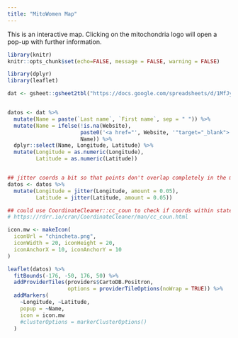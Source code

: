 ---
title: "MitoWomen Map"
---

This is an interactive map. Clicking on the mitochondria logo will open a pop-up with further information.


```{r include=FALSE}
library(knitr)
knitr::opts_chunk$set(echo=FALSE, message = FALSE, warning = FALSE)
```

```{r}

library(dplyr)
library(leaflet)

```



```{r}

dat <- gsheet::gsheet2tbl("https://docs.google.com/spreadsheets/d/1MfJyhC0fLeObYGcCEV3hZcgs5EhEmW1glSIXdaZRch0/edit?usp=sharing")


datos <- dat %>%
  mutate(Name = paste(`Last name`, `First name`, sep = " ")) %>%
  mutate(Name = ifelse(!is.na(Website), 
                       paste0('<a href="', Website, '"target="_blank">', Name, '</a>'),
                       Name)) %>%
  dplyr::select(Name, Longitude, Latitude) %>%
  mutate(Longitude = as.numeric(Longitude),
         Latitude = as.numeric(Latitude))


## jitter coords a bit so that points don't overlap completely in the map
datos <- datos %>%
  mutate(Longitude = jitter(Longitude, amount = 0.05),
         Latitude = jitter(Latitude, amount = 0.05))

```


```{r}
## could use CoordinateCleaner::cc_coun to check if coords within stated country
# https://rdrr.io/cran/CoordinateCleaner/man/cc_coun.html

```


```{r}

icon.mw <- makeIcon(
  iconUrl = "chincheta.png",
  iconWidth = 20, iconHeight = 20,
  iconAnchorX = 10, iconAnchorY = 10
)

leaflet(datos) %>%
  fitBounds(-176, -50, 176, 50) %>%
  addProviderTiles(providers$CartoDB.Positron, 
                   options = providerTileOptions(noWrap = TRUE)) %>% 
  addMarkers(
    ~Longitude, ~Latitude,
    popup = ~Name,
    icon = icon.mw
    #clusterOptions = markerClusterOptions()
  )

```

